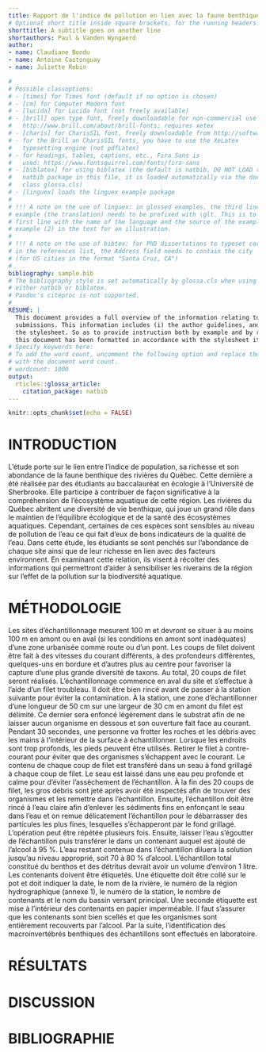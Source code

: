 ```yaml
---
title: Rapport de l'indice de pollution en lien avec la faune benthique.
# Optional short title inside square brackets, for the running headers.
shorttitle: A subtitle goes on another line
shortauthors: Paul & Vanden Wyngaerd
author:
- name: Claudiane Bondu
- name: Antoine Castonguay
- name: Juliette Robin

#
# Possible classoptions:
# - [times] for Times font (default if no option is chosen)
# - [cm] for Computer Modern font
# - [lucida] for Lucida font (not freely available)
# - [brill] open type font, freely downloadable for non-commercial use from
#   http://www.brill.com/about/brill-fonts; requires xetex
# - [charis] for CharisSIL font, freely downloadable from http://software.sil.org/charis/
# - for the Brill an CharisSIL fonts, you have to use the XeLatex
#   typesetting engine (not pdfLatex)
# - for headings, tables, captions, etc., Fira Sans is
#   used: https://www.fontsquirrel.com/fonts/fira-sans
# - [biblatex] for using biblatex (the default is natbib, DO NOT LOAD the
#   natbib package in this file, it is loaded automatically via the document
#   class glossa.cls)
# - [linguex] loads the linguex example package
#
# !!! A note on the use of linguex: in glossed examples, the third line of the
# example (the translation) needs to be prefixed with \glt. This is to allow a
# first line with the name of the language and the source of the example. See
# example (2) in the text for an illustration.
#
# !!! A note on the use of bibtex: for PhD dissertations to typeset correctly
# in the references list, the Address field needs to contain the city
# (for US cities in the format "Santa Cruz, CA")
#
bibliography: sample.bib
# The bibliography style is set automatically by glossa.cls when using
# either natbib or biblatex.
# Pandoc's citeproc is not supported.
#
RÉSUMÉ: |
  This document provides a full overview of the information relating to Glossa 
  submissions. This information includes (i) the author guidelines, and (ii)
  the stylesheet. So as to provide instruction both by example and by rule,
  this document has been formatted in accordance with the stylesheet it contains.
# Specify keywords here:
# To add the word count, uncomment the following option and replace the number
# with the document word count.
# wordcount: 1000
output: 
  rticles::glossa_article:
    citation_package: natbib
---
```


```r
knitr::opts_chunk$set(echo = FALSE)
```



# INTRODUCTION
L'étude porte sur le lien entre l'indice de population, sa richesse et son abondance de la faune benthique des rivières du Québec. Cette dernière a été réalisée par des étudiants au baccalauréat en écologie à l'Université de Sherbrooke. Elle participe à contribuer de façon significative à la compréhension de l'écosystème aquatique de cette région. Les rivières du Québec abritent une diversité de vie benthique, qui joue un grand rôle dans le maintien de l'équilibre écologique et de la santé des écosystèmes aquatiques. Cependant, certaines de ces espèces sont sensibles au niveau de pollution de l’eau ce qui fait d’eux de bons indicateurs de la qualité de l’eau. Dans cette étude, les étudiants se sont penchés sur l’abondance de chaque site ainsi que de leur richesse en lien avec des facteurs environnent. En examinant cette relation, ils visent à récolter des informations qui permettront d’aider à sensibiliser les riverains de la région sur l’effet de la pollution sur la biodiversité aquatique.

# MÉTHODOLOGIE
Les sites d’échantillonnage mesurent 100 m et devront se situer à au moins 100 m en amont ou en aval (si les conditions en amont sont inadéquates) d’une zone urbanisée comme route ou d’un pont. Les coups de filet doivent être fait à des vitesses du courant différents, à des profondeurs différentes, quelques-uns en bordure et d’autres plus au centre pour favoriser la capture d’une plus grande diversité de taxons. Au total, 20 coups de filet seront réalisés. L’échantillonnage commence en aval du site et s’effectue à l’aide d’un filet troubleau. Il doit être bien rincé avant de passer à la station suivante pour éviter la contamination. À la station, une zone d’échantillonner d’une longueur de 50 cm sur une largeur de 30 cm en amont du filet est délimité. Ce dernier sera enfoncé légèrement dans le substrat afin de ne laisser aucun organisme en dessous et son ouverture fait face au courant. Pendant 30 secondes, une personne va frotter les roches et les débris avec les mains à l’intérieur de la surface à échantillonner. Lorsque les endroits sont trop profonds, les pieds peuvent être utilisés. Retirer le filet à contre-courant pour éviter que des organismes s’échappent avec le courant. Le contenu de chaque coup de filet est transféré dans un seau à fond grillagé à chaque coup de filet. Le seau est laissé dans une eau peu profonde et calme pour d’éviter l’assèchement de l’échantillon. À la fin des 20 coups de filet, les gros débris sont jeté après avoir été inspectés afin de trouver des organismes et les remettre dans l’échantillon. Ensuite, l’échantillon doit être rincé à l’eau claire afin d’enlever les sédiments fins en enfonçant le seau dans l’eau et on remue délicatement l’échantillon pour le débarrasser des particules les plus fines, lesquelles s’échapperont par le fond grillagé. L’opération peut être répétée plusieurs fois. Ensuite, laisser l’eau s’égoutter de l’échantillon puis transférer le dans un contenant auquel est ajouté de l’alcool à 95 %. L’eau restant contenue dans l’échantillon diluera la solution jusqu’au niveau approprié, soit 70 à 80 % d’alcool. L’échantillon total constitué du benthos et des détritus devrait avoir un volume d’environ 1 litre. Les contenants doivent être étiquetés. Une étiquette doit être collé sur le pot et doit indiquer la date, le nom de la rivière, le numéro de la région hydrographique (annexe 1), le numéro de la station, le nombre de contenants et le nom du bassin versant principal. Une seconde étiquette est mise à l’intérieur des contenants en papier imperméable. Il faut s’assurer que les contenants sont bien scellés et que les organismes sont entièrement recouverts par l’alcool. Par la suite, l’identification des macroinvertébrés benthiques des échantillons sont effectués en laboratoire.

# RÉSULTATS


# DISCUSSION


# BIBLIOGRAPHIE
